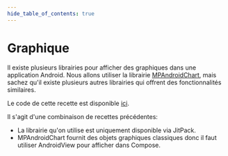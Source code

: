 ```yaml
---
hide_table_of_contents: true
---
```


# Graphique

Il existe plusieurs librairies pour afficher des graphiques dans une application Android.
Nous allons utiliser la librairie [MPAndroidChart](https://github.com/PhilJay/MPAndroidChart), mais sachez qu'il existe plusieurs autres librairies qui offrent des fonctionnalités similaires.

Le code de cette recette est disponible [ici](https://github.com/departement-info-cem/3N5-Prog3/tree/main/code/ComposeGraphique).

Il s'agit d'une combinaison de recettes précédentes:
- La librairie qu'on utilise est uniquement disponible via JitPack.
- MPAndroidChart fournit des objets graphiques classiques donc il faut utiliser AndroidView pour afficher dans Compose.